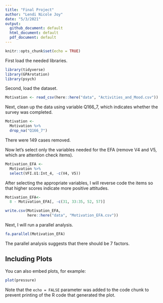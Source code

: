 ```yaml
---
title: "Final Project"
author: "Lendi Nicole Joy"
date: "5/3/2021"
output: 
  github_document: default
  html_document: default
  pdf_document: default
---
```


```r
knitr::opts_chunk$set(echo = TRUE)
```

First load the needed libraries.
```r
library(tidyverse)
library(GPArotation)
library(psych)
```

Second, load the dataset.
```r
Motivation <- read_csv(here::here("data", "Activities_and_Mood.csv"))
```

Next, clean up the data using variable Q166_7, which indicates whether the survey was completed.
```r
Motivation <- 
  Motivation %>% 
  drop_na("Q166_7")
```
There were 149 cases removed.

Now let's select only the variables needed for the EFA (remove V4 and V5, which are attention check items).
```r
Motivation_EFA <- 
  Motivation %>% 
  select(VFI.U1:Int_4, -c(V4, V5))
```

After selecting the appropriate variables, I will reverse code the items so that higher scores indicate more positive attitudes.
```r
Motivation_EFA<-  
  8 - Motivation_EFA[, -c(31, 33:35, 52, 57)]
```

```r
write.csv(Motivation_EFA,
          here::here("data", "Motivation_EFA.csv"))
```

Next, I will run a parallel analysis.
```r
fa.parallel(Motivation_EFA)
```
The parallel analysis suggests that there should be 7 factors.

## Including Plots

You can also embed plots, for example:

```r
plot(pressure)
```

Note that the `echo = FALSE` parameter was added to the code chunk to prevent printing of the R code that generated the plot.

